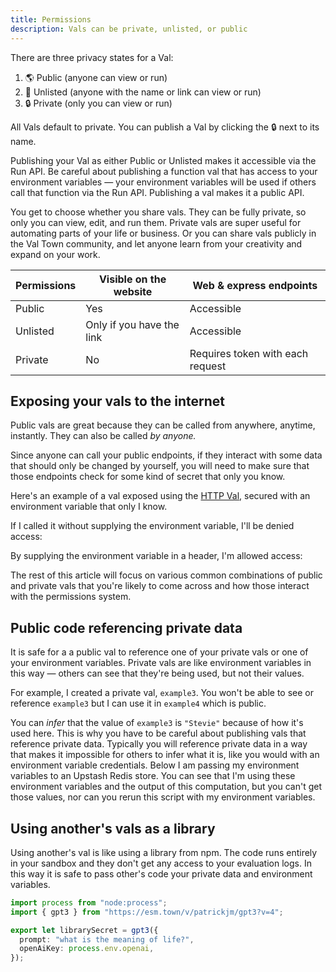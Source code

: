```yaml
---
title: Permissions
description: Vals can be private, unlisted, or public
---
```



There are three privacy states for a Val:

1. 🌎 Public (anyone can view or run)
2. 🔗 Unlisted (anyone with the name or link can view or run)
3. 🔒 Private (only you can view or run)

All Vals default to private. You can publish a Val by clicking the 🔒 next to
its name.

Publishing your Val as either Public or Unlisted makes it accessible via the Run
API. Be careful about publishing a function val that has access to your environment variables
— your environment variables will be used if others call that function via the Run API.
Publishing a val makes it a public API.

You get to choose whether you share vals. They can be fully private, so only you
can view, edit, and run them. Private vals are super useful for automating parts of
your life or business. Or you can share vals publicly in the Val Town community,
and let anyone learn from your creativity and expand on your work.

| Permissions | Visible on the website    | Web & express endpoints          |
| ----------- | ------------------------- | -------------------------------- |
| Public      | Yes                       | Accessible                       |
| Unlisted    | Only if you have the link | Accessible                       |
| Private     | No                        | Requires token with each request |

## Exposing your vals to the internet

Public vals are great because they can be called from anywhere, anytime,
instantly. They can also be called _by anyone._

Since anyone can call your public endpoints, if they interact with some data
that should only be changed by yourself, you will need to make sure that those
endpoints check for some kind of secret that only you know.

Here's an example of a val exposed using the [HTTP Val](/types/http), secured
with an environment variable that only I know.

<Val url="https://www.val.town/embed/neverstew.secretEndpoint" />

If I called it without supplying the environment variable, I'll be denied access:

<Val url="https://www.val.town/embed/neverstew.secretEndpointFailure" />

By supplying the environment variable in a header, I'm allowed access:

<Val url="https://www.val.town/embed/neverstew.secretEndpointSuccess" />

The rest of this article will focus on various common combinations of public and
private vals that you're likely to come across and how those interact with the
permissions system.

## Public code referencing private data

It is safe for a a public val to reference one of your private vals or one of
your environment variables. Private vals are like environment variables in this
way — others can see that they're being used, but not their values.

For example, I created a private val, `example3`. You won't be able to see or
reference `example3` but I can use it in `example4` which is public.

<Val url="https://www.val.town/embed/stevekrouse.example4" />

You can _infer_ that the value of `example3` is `"Stevie"` because of
how it's used here. This is why you have to be careful about publishing vals
that reference private data. Typically you will reference private data in a way
that makes it impossible for others to infer what it is, like you would with an
environment variable credentials. Below I am passing my environment variables to an Upstash
Redis store. You can see that I'm using these environment variables and the output of this
computation, but you can't get those values, nor can you rerun this script with
my environment variables.

<Val url="https://www.val.town/embed/stevekrouse.upstashJSONEx" />

## Using another's vals as a library

Using another's val is like using a library from npm. The code runs entirely in
your sandbox and they don't get any access to your evaluation logs. In this way
it is safe to pass other's code your private data and environment variables.

```ts val
import process from "node:process";
import { gpt3 } from "https://esm.town/v/patrickjm/gpt3?v=4";

export let librarySecret = gpt3({
  prompt: "what is the meaning of life?",
  openAiKey: process.env.openai,
});
```
